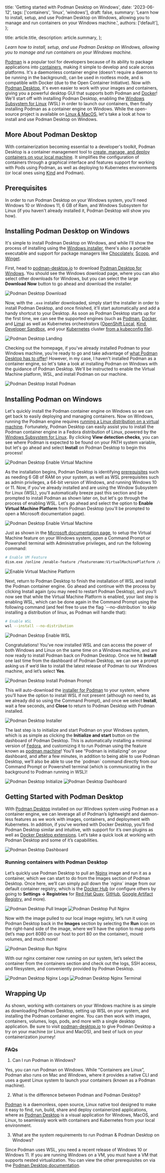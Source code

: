 

  title: 'Getting started with Podman Desktop on Windows',
  date: '2023-06-12',
  tags: ['containers', 'linux', 'windows'],
  draft: false,
  summary: 'Learn how to install, setup, and use Podman Desktop on Windows, allowing you to manage and run containers on your Windows machine.',
  authors: ['default'],
};

  title: article.title,
  description: article.summary,
};

_Learn how to install, setup, and use Podman Desktop on Windows, allowing you to manage and run containers on your Windows machine._

[Podman](https://podman.io/) is a popular tool for developers because of its ability to package applications into [containers](https://developers.redhat.com/topics/containers), making it simple to develop and scale across platforms. It's a daemonless container engine (doesn't require a daemon to be running in the background), can be used in rootless mode, and is compatible with Docker (due to the Open Container Initiative). Now with [Podman Desktop](https://podman-desktop.io/), it's even easier to work with your images and containers, giving you a powerful desktop GUI that supports both Podman and [Docker](https://www.docker.com/)! We'll start off with installing Podman Desktop, enabling the [Windows Subsystem for Linux](https://learn.microsoft.com/en-us/windows/wsl/about) (WSL) in order to launch our containers, then finally installing Podman as a container engine on Windows. While the open-source project is available on [Linux & MacOS](https://podman-desktop.io/downloads), let's take a look at how to install and use Podman Desktop on Windows. 

## More About Podman Desktop

With containerization becoming essential to a developer's toolkit, Podman Desktop is a container management tool to [create, manage, and deploy containers on your local machine](https://developers.redhat.com/articles/2023/05/23/podman-desktop-now-generally-available). It simplifies the configuration of containers through a graphical interface and features support for working with Pods using Podman, as well as deploying to Kubernetes environments (or local ones using [Kind](https://kind.sigs.k8s.io/) and Podman).

## Prerequisites

In order to run Podman Desktop on your Windows system, you'll need Windows 10 or Windows 11, 6 GB of Ram, and Windows Subsystem for Linux (if you haven't already installed it, Podman Desktop will show you how).

## Installing Podman Desktop on Windows

It's simple to install Podman Desktop on Windows, and while I'll show the process of installing using the [Windows installer](https://podman-desktop.io/downloads/Windows), there's also a portable executable and support for package managers like [Chocolately](https://podman-desktop.io/docs/Installation/windows-install/installing-podman-desktop-with-chocolatey), [Scoop](https://podman-desktop.io/docs/Installation/windows-install/installing-podman-desktop-with-scoop), and [Winget](https://podman-desktop.io/docs/Installation/windows-install/installing-podman-desktop-with-winget). 

First, head to [podman-desktop.io](https://podman-desktop.io/) to download [Podman Desktop for Windows](https://podman-desktop.io/downloads/Windows). You should see the Windows download page, where you can also select other downloads for Windows, but you can select the large **Download Now** button to go ahead and download the installer.

<Image src={podmanDesktopDownload} alt="Podman Desktop Download" />

Now, with the `.exe` installer downloaded, simply start the installer in order to install Podman Desktop, and once finished, it'll start automatically and add a handy shortcut to your Desktop. As soon as Podman Desktop starts up for the first time, we can see the supported engines (such as [Podman](https://podman.io/), [Docker](https://www.docker.com/), and [Lima](https://github.com/lima-vm/lima)) as well as Kubernetes orchestrators ([OpenShift Local](https://developers.redhat.com/products/openshift-local/overview), [Kind](https://kind.sigs.k8s.io/), [Developer Sandbox](https://developers.redhat.com/developer-sandbox), and your [Kubernetes](https://kubernetes.io/) cluster [from a kubeconfig file](https://podman-desktop.io/docs/kubernetes/deploying-a-pod-to-kubernetes)).

<Image src={podmanDesktopLanding} alt="Podman Desktop Landing" />

Checking out the homepage, if you've already installed Podman to your Windows machine, you're ready to go and take advantage of [what Podman Desktop has to offer](https://podman-desktop.io/features)! However, in my case, I haven't installed Podman as a container engine, so let's take a look at installing Podman on Windows with the guidance of Podman Desktop. We'll be instructed to enable the Virtual Machine platform, WSL, and install Podman on our machine.

<Image src={podmanDesktopInstallPodman} alt="Podman Desktop Install Podman" />

## Installing Podman on Windows

Let's quickly install the Podman container engine on Windows so we can get back to easily deploying and managing containers. Now on Windows, running the Podman engine requires [running a Linux distribution on a virtual machine](https://podman.io/docs/installation#windows). Fortunately, Podman Desktop can easily assist you to install the Podman container engine in a Fedora distribution of Linux, powered by the [Windows Subsystem for Linux](https://learn.microsoft.com/en-us/windows/wsl/about). By clicking **View detection checks**, you can see where Podman is expected to be found on your PATH system variable, but let's go ahead and select **Install** on Podman Desktop to begin this process!

<Image src={podmanDesktopEnableVirtualMachine} alt="Podman Desktop Enable Virtual Machine" />

As the installation begins, Podman Desktop is identifying [prerequisites](https://podman-desktop.io/docs/installation/windows-install/installing-podman-with-podman-desktop) such as needing 6 GB of RAM on your system, as well as WSL prerequisites such as admin privileges, a 64-bit version of Windows, and running Windows 10 or 11. Now, if you've already installed and are using the Window Subsystem for Linux (WSL), you'll automatically breeze past this section and be prompted to install Podman as shown later on, but let's go through the process of enabling WSL. Let's go ahead and select the option to **Enable Virtual Machine Platform** from Podman Desktop (you'll be prompted to open a Microsoft documentation page).

<Image src={podmanDesktopEnableVirtualMachine} alt="Podman Desktop Enable Virtual Machine" />

Just as shown in the [Microsoft documentation page](https://learn.microsoft.com/en-us/windows/wsl/install-manual#step-3---enable-virtual-machine-feature), to setup the Virtual Machine feature on your Windows system, open a Command Prompt or Powershell terminal with Administrative privileges, and run the following command:

```bash
# Enable VM Feature
dism.exe /online /enable-feature /featurename:VirtualMachinePlatform /all /norestart
```

<Image src={enableVirtualMachinePlatform} alt="Enable Virtual Machine Platform" />

Next, return to Podman Desktop to finish the installation of WSL and install the Podman container engine. Go ahead and continue with the process by clicking Install again (you may need to restart Podman Desktop), and you’ll now see that while the Virtual Machine Platform is enabled, your last step is enabling WSL, which can be done again in the Command Prompt using the following command (and feel free to use the flag \`--no-distribution\` to skip installing a distribution of linux, as Podman will handle that):

```bash
# Enable WSL
wsl --install --no-distribution
```
<Image src={podmanDesktopEnableWSL} alt="Podman Desktop Enable WSL" />

Congratulations! You’ve now installed WSL and can access the power of both Windows and Linux on the same time on a Windows machine, and are now ready to install Podman back on Podman Desktop. Once we hit **Install** one last time from the dashboard of Podman Desktop, we can see a prompt asking us if we’d like to install the latest release of Podman to our Windows machine, and let’s select **Yes**.

<Image src={podmanDesktopInstallPodmanPrompt} alt="Podman Desktop Install Podman Prompt" />

This will auto-download the [installer for Podman](https://github.com/containers/podman/releases) to your system, where you’ll have the option to install WSL if not present (although no need to, as we already did so using the Command Prompt), and once we select **Install**, wait a few seconds, and **Close** to return to Podman Desktop with Podman installed. 

<Image src={podmanDesktopInstaller} alt="Podman Desktop Installer" />

The last step is to initialize and start Podman on your Windows system, which is as simple as clicking the **Initialize and start** button on the dashboard of Podman Desktop. This is automatically installing a minimal version of [Fedora](https://fedoraproject.org/), and customizing it to run Podman using the feature known as [podman machine](https://docs.podman.io/en/latest/markdown/podman-machine.1.html)! You’ll see “Podman is initializing” on your dashboard, and after a few minutes, in addition to being able to use Podman Desktop, we’ll also be able to use the \`podman\` command directly from our Command Prompt or Powershell terminal (which is communicating in the background to Podman running in WSL)!

<Image src={podmanDesktopInitialize} alt="Podman Desktop Initialize" />

<Image src={podmanDesktopDashboard} alt="Podman Desktop Dashboard" />

## Getting Started with Podman Desktop

With [Podman Desktop](https://podman-desktop.io/) installed on our Windows system using Podman as a container engine, we can leverage all of Podman’s lightweight and daemon-less features as we work with images, containers, and deployment with Kubernetes. In addition, if you’ve worked with Docker Desktop, you’ll find Podman Desktop similar and intuitive, with support for it’s own plugins as well as [Docker Desktop extensions](https://podman-desktop.io/extend). Let’s take a quick look at working with Podman Desktop and some of it’s capabilities.

<Image src={podmanDesktopDashboard} alt="Podman Desktop Dashboard" />

### Running containers with Podman Desktop

Let’s quickly use Podman Desktop to pull an [Nginx](https://www.nginx.com/) image and run it as a container, which we can start to do from the Images section of Podman Desktop. Once here, we’ll can simply pull down the \`nginx\` image from our default container registry, which is the [Docker Hub](https://hub.docker.com/) (or configure others by going to **Settings -> Registries** for [Red Hat Quay](https://quay.io/), [GitHub](https://github.com/), [Google Artifact Registry](https://cloud.google.com/artifact-registry), and more).

<Image src={podmanDesktopPullImage} alt="Podman Desktop Pull Image" />

<Image src={podmanDesktopPullNginx} alt="Podman Desktop Pull Nginx" />

Now with the image pulled to our local image registry, let’s run it using Podman Desktop back in the **Images** section by selecting the **Run** icon on the right-hand side of the image, where we’ll have the option to map ports (let’s map port 8080 on our host to port 80 on the container), mount volumes, and much more!

<Image src={podmanDesktopRunNginx} alt="Podman Desktop Run Nginx" />

With our nginx container now running on our system, let’s select the container from the containers section and check out the logs, SSH access, and filesystem, and conveniently provided by Podman Desktop.

<Image src={podmanDesktopNginxLogs} alt="Podman Desktop Nginx Logs" />

<Image src={podmanDesktopNginxTerminal} alt="Podman Desktop Nginx Terminal" />

## Wrapping Up

As shown, working with containers on your Windows machine is as simple as downloading Podman Desktop, setting up WSL on your system, and installing the Podman container engine. You can then work with images, containers, volumes, logs, pods, and more with a single desktop application. Be sure to visit [podman-desktop.io](https://podman-desktop.io/) to give Podman Desktop a try on your machine (or Linux and MacOS), and best of luck on your containerization journey!

### FAQs

1. Can I run Podman in Windows?

Yes, you can run Podman on Windows. While “Containers are Linux”, Podman also runs on Mac and Windows, where it provides a native CLI and uses a guest Linux system to launch your containers (known as a Podman machine).

2. What is the difference between Podman and Podman Desktop?

[Podman](https://podman.io/) is a daemonless, open source, Linux native tool designed to make it easy to find, run, build, share and deploy containerized applications, where as [Podman Desktop](https://podman-desktop.io/) is a visual application for Windows, MacOS, and Linux, to seamlessly work with containers and Kubernetes from your local environment.

3. What are the system requirements to run Podman & Podman Desktop on Windows?

Since Podman uses WSL, you need a recent release of Windows 10 or Windows 11. If you are running Windows on a VM, you must have a VM that supports nested virtualization. You can view the other prerequisites on via the [Podman Desktop documentation](https://podman-desktop.io/docs/installation/windows-install/installing-podman-with-podman-desktop).
